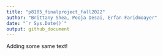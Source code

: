 ```yaml
---
title: "p8105_finalproject_fall2022"
author: "Brittany Shea, Pooja Desai, Erfan Faridmoayer"
date: "`r Sys.Date()`"
output: github_document
---
```


Adding some same text!
